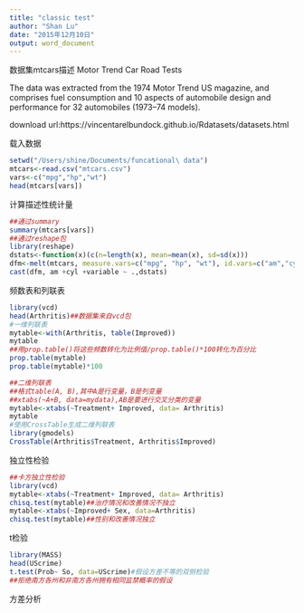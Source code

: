 ```yaml
---
title: "classic test"
author: "Shan Lu"
date: "2015年12月10日"
output: word_document
---
```

数据集mtcars描述
Motor Trend Car Road Tests

The data was extracted from the 1974 Motor Trend US magazine, and comprises fuel consumption and 10 aspects of automobile design and performance for 32 automobiles (1973–74 models).

download url:https://vincentarelbundock.github.io/Rdatasets/datasets.html

载入数据
```r
setwd("/Users/shine/Documents/funcational\ data")
mtcars<-read.csv("mtcars.csv")
vars<-c("mpg","hp","wt")
head(mtcars[vars])
```

计算描述性统计量
```r
##通过summary
summary(mtcars[vars])
##通过reshape包
library(reshape)
dstats<-function(x)(c(n=length(x), mean=mean(x), sd=sd(x)))
dfm<-melt(mtcars, measure.vars=c("mpg", "hp", "wt"), id.vars=c("am","cyl"))
cast(dfm, am +cyl +variable ~ .,dstats)
```

频数表和列联表
```r
library(vcd)
head(Arthritis)##数据集来自vcd包
#一维列联表
mytable<-with(Arthritis, table(Improved))
mytable
##用prop.table()将这些频数转化为比例值/prop.table()*100转化为百分比
prop.table(mytable)
prop.table(mytable)*100

##二维列联表
##格式table(A, B),其中A是行变量，B是列变量
##xtabs(~A+B, data=mydata),AB是要进行交叉分类的变量
mytable<-xtabs(~Treatment+ Improved, data= Arthritis)
mytable
#使用CrossTable生成二维列联表
library(gmodels)
CrossTable(Arthritis$Treatment, Arthritis$Improved)
```

独立性检验

```r
##卡方独立性检验
library(vcd)
mytable<-xtabs(~Treatment+ Improved, data= Arthritis)
chisq.test(mytable)##治疗情况和改善情况不独立
mytable<-xtabs(~Improved+ Sex, data=Arthritis)
chisq.test(mytable)##性别和改善情况独立
```


t检验
```r
library(MASS)
head(UScrime)
t.test(Prob~ So, data=UScrime)#假设方差不等的双侧检验
##拒绝南方各州和非南方各州拥有相同监禁概率的假设
```

方差分析
```r

```
